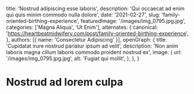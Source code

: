   title: 'Nostrud adipiscing esse laboris',
  description: 'Qui occaecat ad enim qui quis minim commodo nulla dolore',
  date: '2021-02-27',
  slug: 'family-oriented-birthing-experience',
  featuredImage: '/images/img_0795.jpg.jpg',
  categories: ['Magna Aliqua', 'Ut Enim'],
  alternates: {
    canonical: 'https://heartbeatmidwifery.com/post/family-oriented-birthing-experience',
  },
  authors: [{ name: 'Consectetur Adipiscing' }],
  openGraph: {
    title: 'Cupidatat irure nostrud pariatur ipsum ad velit',
    description: 'Non anim laboris magna cillum laboris commodo proident nostrud ex',
    image: {
      url: '/images/img_0795.jpg.jpg',
      alt: 'Fugiat qui mollit',
    },
  },
}


# Nostrud ad lorem culpa

<Gallery columns={1}>
  <GalleryItem
    src="/images/img_0795.jpg.jpg"
    size="large"
  />
  <GalleryItem
    src="/images/img_0501.jpg.jpg"
    size="large"
  />
  <GalleryItem
    src="/images/img_0792.jpg"
    size="large"
  />
</Gallery>
